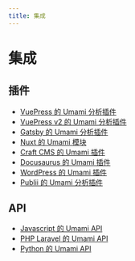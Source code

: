 ```yaml
---
title: 集成
---
```


# 集成

## 插件

- [VuePress 的 Umami 分析插件](https://github.com/spekulatius/vuepress-plugin-umami)
- [VuePress v2 的 Umami 分析插件](https://github.com/azat-io/vuepress-plugin-umami-analytics)
- [Gatsby 的 Umami 分析插件](https://www.gatsbyjs.com/plugins/gatsby-plugin-umami/)
- [Nuxt 的 Umami 模块](https://github.com/ijkml/nuxt-umami)
- [Craft CMS 的 Umami 插件](https://github.com/stenvdb/craft-umami)
- [Docusaurus 的 Umami 插件](https://github.com/dipakparmar/docusaurus-plugin-umami)
- [WordPress 的 Umami 插件](https://wordpress.org/plugins/integrate-umami/)
- [Publii 的 Umami 分析插件](https://marketplace.getpublii.com/plugins/umami-analytics/)

## API

- [Javascript 的 Umami API](https://github.com/umami-software/api-client)
- [PHP Laravel 的 Umami API](https://github.com/atm-code/laravel-umami)
- [Python 的 Umami API](https://github.com/mikeckennedy/umami-python)
